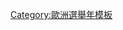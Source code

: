 {{Navbox
|name  = 圖林根選舉
|title = {{flagicon|Thuringia}} {{Link-en|圖林根政治|Politics of Thuringia|圖林根選舉}}
|state = {{{state|autocollapse}}}
|style = wide
|bodyclass = hlist

|group1 = [[图林根州议会|州議會選舉]]
|list1 =
* {{Link-en|1920年圖林根州議會選舉|1920 Thuringian state election|1920年}}
* {{Link-en|1921年圖林根州議會選舉|1921 Thuringian state election|1921年}}
* {{Link-en|1924年圖林根州議會選舉|1924 Thuringian state election|1924年}}
* {{Link-en|1927年圖林根州議會選舉|1927 Thuringian state election|1927年}}
* {{Link-en|1929年圖林根州議會選舉|1929 Thuringian state election|1929年}}
* {{Link-en|1932年圖林根州議會選舉|1932 Thuringian state election|1932年}}
* [[1933年圖林根州議會選舉|1933年]]
* {{Link-en|1946年德國蘇佔區州議會選舉|1946 Soviet occupation zone state elections|1946年}}
* {{Link-en|1950年東德州議會選舉|1950 East German state elections|1950年}}
* {{Link-en|1990年圖林根州議會選舉|1990 Thuringian state election|1990年}}
* {{Link-en|1994年圖林根州議會選舉|1994 Thuringian state election|1994年}}
* {{Link-en|1999年圖林根州議會選舉|1999 Thuringian state election|1999年}}
* {{Link-en|2004年圖林根州議會選舉|2004 Thuringian state election|2004年}}
* {{Link-en|2009年圖林根州議會選舉|2009 Thuringian state election|2009年}}
* {{Link-en|2014年圖林根州議會選舉|2014 Thuringian state election|2014年}}
* [[2019年圖林根州議會選舉|2019年]]
* {{Link-en|來屆圖林根州議會選舉|Next Thuringian state election|來屆選舉}}

|group2 = 市議會選舉
|list2 =
* [[2008年圖林根市議會選舉|2008年]]
* [[2009年圖林根市議會選舉|2009年]]
* [[2012年圖林根市議會選舉|2012年]]
* [[2014年圖林根市議會選舉|2014年]]
* [[2018年圖林根市議會選舉|2018年]]
* [[2019年圖林根市議會選舉|2019年]]

|below =
* 參見：[[模板:德國選舉|德國選舉及公投]]
* {{Link-en|普魯士自由邦選舉|Elections in the Free State of Prussia|普魯士自由邦選舉}}

}}<noinclude>
{{collapsible option}}
[[Category:歐洲選舉年模板]]
</noinclude>